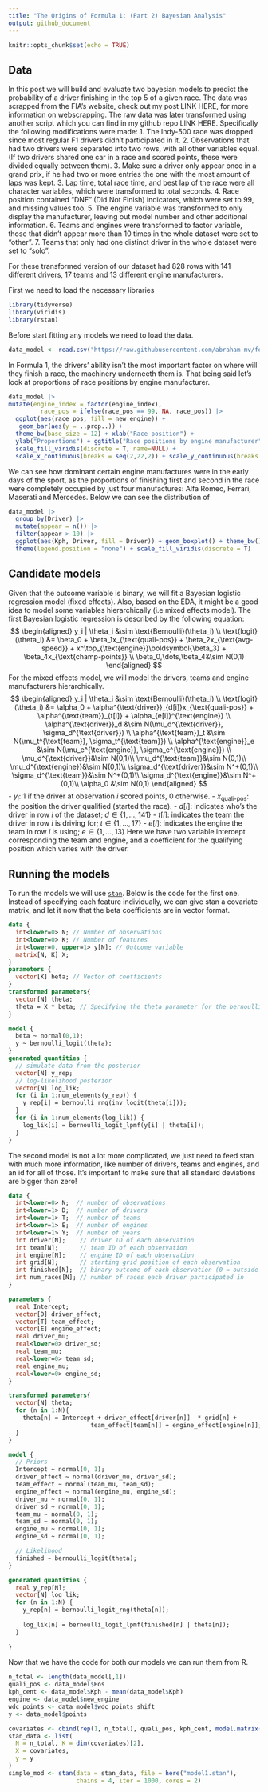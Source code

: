 ```yaml
---
title: "The Origins of Formula 1: (Part 2) Bayesian Analysis"
output: github_document
---
```


```r
knitr::opts_chunk$set(echo = TRUE)
```

## Data
In this post we will build and evaluate two bayesian models to predict the probability of a driver finishing in the top 5 of a given race. The data was scrapped from the FIA's website, check out my post LINK HERE, for more information on webscrapping. The raw data was later transformed using another script which you can find in my github repo LINK HERE. Specifically the following modifications were made: 
1. The Indy-500 race was dropped since most regular F1 drivers didn't participated in it.
2. Observations that had two drivers were separated into two rows, with all other variables equal. (If two drivers shared one car in a race and scored points, these were divided equally between them).
3. Make sure a driver only appear once in a grand prix, if he had two or more entries the one with the most amount of laps was kept.
3. Lap time, total race time, and best lap of the race were all character variables, which were transformed to total seconds.
4. Race position contained "DNF" (Did Not Finish) indicators, which were set to 99, and missing values too.
5. The engine variable was transformed to only display the manufacturer, leaving out model number and other additional information.
6. Teams and engines were transformed to factor variable, those that didn't appear more than 10 times in the whole dataset were set to "other". 
7. Teams that only had one distinct driver in the whole dataset were set to "solo".

For these transformed version of our dataset had 828 rows with 141 different drivers, 17 teams and 13 different engine manufacturers. \

First we need to load the necessary libraries
```r
library(tidyverse)
library(viridis)
library(rstan)
```


Before start fitting any models we need to load the data.
```r

data_model <- read.csv("https://raw.githubusercontent.com/abraham-mv/formula-1/main/data/data_for_model.csv") |> select(-X)

```

In Formula 1, the drivers' ability isn't the most important factor on where will they finish a race, the machinery underneeth them is. That being said let's look at proportions of race positions by engine manufacturer.
```r
data_model |> 
mutate(engine_index = factor(engine_index),
         race_pos = ifelse(race_pos == 99, NA, race_pos)) |> 
  ggplot(aes(race_pos, fill = new_engine)) + 
   geom_bar(aes(y = ..prop..)) + 
  theme_bw(base_size = 12) + xlab("Race position") +
  ylab("Proportions") + ggtitle("Race positions by engine manufacturer") + 
  scale_fill_viridis(discrete = T, name=NULL) + 
  scale_x_continuous(breaks = seq(2,22,2)) + scale_y_continuous(breaks = seq(0,1.8,0.2)) 
```
We can see how dominant certain engine manufactures were in the early days of the sport, as the proportions of finishing first and second in the race were completely occupied by just four manufactures: Alfa Romeo, Ferrari, Maserati and Mercedes. Below we can see the distribution of 
```r
data_model |> 
  group_by(Driver) |> 
  mutate(appear = n()) |> 
  filter(appear > 10) |> 
  ggplot(aes(Kph, Driver, fill = Driver)) + geom_boxplot() + theme_bw() + 
  theme(legend.position = "none") + scale_fill_viridis(discrete = T)
```

## Candidate models
Given that the outcome variable is binary, we will fit a Bayesian logistic regression model (fixed effects). Also, based on the EDA, it might be a good idea to model some variables hierarchically (i.e mixed effects model).
The first Bayesian logistic regression is described by the following equation:
$$
\begin{aligned}
y_i | \theta_i &\sim \text{Bernoulli}(\theta_i) \\
\text{logit}(\theta_i) &= \beta_0 + \beta_1x_{\text{quali-pos}} + \beta_2x_{\text{avg-speed}} +  x^\top_{\text{engine}}\boldsymbol{\beta_3} + \beta_4x_{\text{champ-points}} \\
\beta_0,\dots,\beta_4&\sim N(0,1)
\end{aligned}
$$
For the mixed effects model, we will model the drivers, teams and engine manufacturers hierarchically. 
$$
\begin{aligned}
y_i | \theta_i &\sim \text{Bernoulli}(\theta_i) \\
\text{logit}(\theta_i) &= \alpha_0 + \alpha^{\text{driver}}_{d[i]}x_{\text{quali-pos}} + 
                          \alpha^{\text{team}}_{t[i]} + \alpha_{e[i]}^{\text{engine}}  \\
\alpha^{\text{driver}}_d &\sim N(\mu_d^{\text{driver}}, \sigma_d^{\text{driver}}) \\
\alpha^{\text{team}}_t &\sim N(\mu_t^{\text{team}}, \sigma_t^{\text{team}}) \\
\alpha^{\text{engine}}_e &\sim N(\mu_e^{\text{engine}}, \sigma_e^{\text{engine}}) \\
\mu_d^{\text{driver}}&\sim N(0,1)\\
\mu_d^{\text{team}}&\sim N(0,1)\\
\mu_d^{\text{engine}}&\sim N(0,1)\\
\sigma_d^{\text{driver}}&\sim N^+(0,1)\\
\sigma_d^{\text{team}}&\sim N^+(0,1)\\
\sigma_d^{\text{engine}}&\sim N^+(0,1)\\
\alpha_0 &\sim N(0,1) 
\end{aligned}
$$
- $y_i$: 1 if the driver at observation $i$ scored points, 0 otherwise.
- $x_{\text{quali-pos}}$: the position the driver qualified (started the race).
- $d[i]$: indicates who's the driver in row $i$ of the dataset; $d\in\{1,\dots,141\}$
- $t[i]$: indicates the team the driver in row $i$ is driving for; $t\in\{1,\dots,17\}$
- $e[i]$: indicates the engine the team in row $i$ is using; $e\in\{1,\dots,13\}$
Here we have two variable intercept corresponding the team and engine, and a coefficient for the qualifying position which varies with the driver.

## Running the models
To run the models we will use [`stan`](https://mc-stan.org/docs/stan-users-guide/index.html). Below is the code for the first one. Instead of specifying each feature individually, we can give stan a covariate matrix, and let it now that the beta coefficients are in vector format.
```stan
data {
  int<lower=0> N; // Number of observations
  int<lower=0> K; // Number of features
  int<lower=0, upper=1> y[N]; // Outcome variable
  matrix[N, K] X;
}
parameters {
  vector[K] beta; // Vector of coefficients
}
transformed parameters{
  vector[N] theta;
  theta = X * beta; // Specifying the theta parameter for the bernoulli dist.
}

model {
  beta ~ normal(0,1);
  y ~ bernoulli_logit(theta); 
}
generated quantities {
  // simulate data from the posterior
  vector[N] y_rep;
  // log-likelihood posterior
  vector[N] log_lik;
  for (i in 1:num_elements(y_rep)) {
    y_rep[i] = bernoulli_rng(inv_logit(theta[i]));
  }
  for (i in 1:num_elements(log_lik)) {
    log_lik[i] = bernoulli_logit_lpmf(y[i] | theta[i]);
  }
}
```

The second model is not a lot more complicated, we just need to feed stan with much more information, like number of drivers, teams and engines, and an id for all of those. It's important to make sure that all standard deviations are bigger than zero!
```stan
data {
  int<lower=0> N;  // number of observations
  int<lower=1> D;  // number of drivers
  int<lower=1> T;  // number of teams
  int<lower=1> E;  // number of engines
  int<lower=1> Y;  // number of years
  int driver[N];    // driver ID of each observation
  int team[N];      // team ID of each observation
  int engine[N];    // engine ID of each observation
  int grid[N];      // starting grid position of each observation
  int finished[N];  // binary outcome of each observation (0 = outside top 5, 1 = inside top 5)
  int num_races[N]; // number of races each driver participated in
}

parameters {
  real Intercept;
  vector[D] driver_effect;
  vector[T] team_effect;
  vector[E] engine_effect;
  real driver_mu;
  real<lower=0> driver_sd;
  real team_mu;
  real<lower=0> team_sd;
  real engine_mu;
  real<lower=0> engine_sd;
}

transformed parameters{
  vector[N] theta;
  for (n in 1:N){
    theta[n] = Intercept + driver_effect[driver[n]]  * grid[n] +
                       team_effect[team[n]] + engine_effect[engine[n]];
  }
}

model {
  // Priors
  Intercept ~ normal(0, 1);
  driver_effect ~ normal(driver_mu, driver_sd);
  team_effect ~ normal(team_mu, team_sd);
  engine_effect ~ normal(engine_mu, engine_sd);
  driver_mu ~ normal(0, 1);
  driver_sd ~ normal(0, 1);
  team_mu ~ normal(0, 1);
  team_sd ~ normal(0, 1);
  engine_mu ~ normal(0, 1);
  engine_sd ~ normal(0, 1);

  // Likelihood
  finished ~ bernoulli_logit(theta);
}

generated quantities {
  real y_rep[N];
  vector[N] log_lik;
  for (n in 1:N) {
    y_rep[n] = bernoulli_logit_rng(theta[n]);
    
    log_lik[n] = bernoulli_logit_lpmf(finished[n] | theta[n]);
  }
  
}
```
Now that we have the code for both our models we can run them from R.
```r
n_total <- length(data_model[,1])
quali_pos <- data_model$Pos
kph_cent <- data_model$Kph - mean(data_model$Kph)
engine <- data_model$new_engine
wdc_points <- data_model$wdc_points_shift
y <- data_model$points

covariates <- cbind(rep(1, n_total), quali_pos, kph_cent, model.matrix(~engine)[,-1], wdc_points)
stan_data <- list(
  N = n_total, K = dim(covariates)[2], 
  X = covariates,
  y = y
)
simple_mod <- stan(data = stan_data, file = here("model1.stan"),
                   chains = 4, iter = 1000, cores = 2)
```



